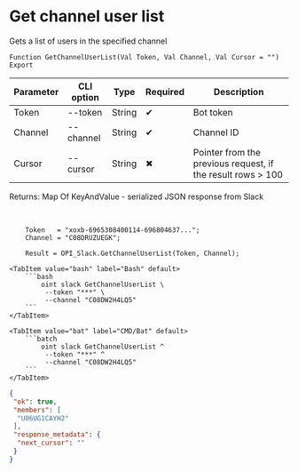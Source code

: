﻿---
sidebar_position: 2
---


# Get channel user list
 Gets a list of users in the specified channel



`Function GetChannelUserList(Val Token, Val Channel, Val Cursor = "") Export`

  | Parameter | CLI option | Type | Required | Description |
  |-|-|-|-|-|
  | Token | --token | String | &#x2714; | Bot token |
  | Channel | --channel | String | &#x2714; | Channel ID |
  | Cursor | --cursor | String | &#x2716; | Pointer from the previous request, if the result rows > 100 |

  
  Returns:  Map Of KeyAndValue - serialized JSON response from Slack

<br/>




```bsl title="1C:Enterprise/OneScript code example"
    Token   = "xoxb-6965308400114-696804637...";
    Channel = "C08DRUZUEGK";

    Result = OPI_Slack.GetChannelUserList(Token, Channel);
```
 

 <Tabs>
  
    <TabItem value="bash" label="Bash" default>
        ```bash
            oint slack GetChannelUserList \
             --token "***" \
             --channel "C08DW2H4LQ5"
        ```
    </TabItem>
  
    <TabItem value="bat" label="CMD/Bat" default>
        ```batch
            oint slack GetChannelUserList ^
             --token "***" ^
             --channel "C08DW2H4LQ5"
        ```
    </TabItem>
</Tabs>


```json title="Result"
{
 "ok": true,
 "members": [
  "U06UG1CAYH2"
 ],
 "response_metadata": {
  "next_cursor": ""
 }
}
```
